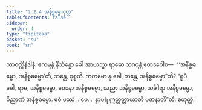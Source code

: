 ```yaml
---
title: "2.2.4 အနိစ္စဓမ္မသုတ္တ"
tableOfContents: false
sidebar:
  order: 4
type: "tipitaka"
basket: "su"
book: "sn"
---
```



<DynamicBreadcrumb />

<Division number="173" book="sn" e="ch" v="18" p="304">

<Paragraph number="854" book="sn">
သာဝတ္ထိနိဒါနံ. ဧကမန္တံ နိသိန္နော ခေါ အာယသ္မာ ရာဓော ဘဂဝန္တံ ဧတဒဝေါစ—  “‘အနိစ္စဓမ္မော, အနိစ္စဓမ္မော’တိ, ဘန္တေ, ဝုစ္စတိ. ကတမော နု ခေါ, ဘန္တေ, အနိစ္စဓမ္မော”တိ? “ရူပံ ခေါ, ရာဓ, အနိစ္စဓမ္မော, ဝေဒနာ အနိစ္စဓမ္မော, သညာ အနိစ္စဓမ္မော, သင်္ခါရာ အနိစ္စဓမ္မော, ဝိညာဏံ အနိစ္စဓမ္မော. ဧဝံ ပဿံ …ပေ…  နာပရံ ဣတ္ထတ္တာယာတိ ပဇာနာတီ”တိ.

</Paragraph>
</Division>

<Paragraph number="855" type="center" book="sn">
စတုတ္ထံ.
</Paragraph>